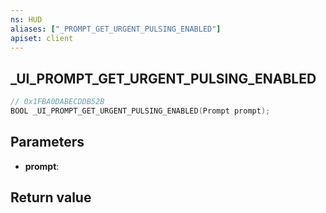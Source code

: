 ```yaml
---
ns: HUD
aliases: ["_PROMPT_GET_URGENT_PULSING_ENABLED"]
apiset: client
---
```

## _UI_PROMPT_GET_URGENT_PULSING_ENABLED

```c
// 0x1FBA0DABECDDB52B
BOOL _UI_PROMPT_GET_URGENT_PULSING_ENABLED(Prompt prompt);
```


## Parameters
* **prompt**:

## Return value